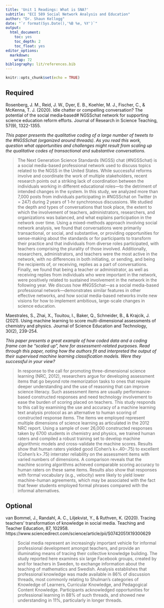 ```yaml
---
title: 'Unit 1 Readings: What is SNA?'
subtitle: "ECI 589 Social Network Analysis and Education"
author: "Dr. Shaun Kellogg"
date: "`r format(Sys.Date(),'%B %e, %Y')`"
output:
  html_document:
    toc: yes
    toc_depth: 2
    toc_float: yes
editor_options:
  markdown:
    wrap: 72
bibliography: lit/references.bib
---
```


```r
knitr::opts_chunk$set(echo = TRUE)
```

## Required

Rosenberg, J. M., Reid, J. W., Dyer, E. B., Koehler, M. J., Fischer, C., & McKenna, T. J. (2020). Idle chatter or compelling conversation? The potential of the social media‐based# NGSSchat network for supporting science education reform efforts. Journal of Research in Science Teaching, 57(9), 1322-1355.

*This paper presents the qualitative coding of a large number of tweets to the #NGSSchat (organized around threads). As you read this work, question what opportunities and challenges might result from scaling up the qualitative codes of transactional and substantive conversations.*

> The Next Generation Science Standards (NGSS) chat (#NGSSchat) is a social media-based professional network used to discuss topics related to the NGSS in the United States. While successful reforms involve and coordinate the work of multiple stakeholders, recent research points out a striking lack of coordination between the individuals working in different educational roles—to the detriment of intended changes in the system. In this study, we analyzed more than 7,000 posts from individuals participating in #NGSSchat on Twitter (n = 247) during 2 years of 1-hr synchronous discussions. We studied the depth and types of conversations that took place, the extent to which the involvement of teachers, administrators, researchers, and organizations was balanced, and what explains participation in the network over time. Using a mixed-methods approach involving social network analysis, we found that conversations were primarily transactional, or social, and substantive, or providing opportunities for sense-making about the standards or for participants to transform their practice and that individuals from diverse roles participated, with teachers comprising the plurality of those involved. Additionally, researchers, administrators, and teachers were the most active in the network, with no differences in both initiating, or sending, and being the recipients of, or receiving, replies as a part of conversations. Finally, we found that being a teacher or administrator, as well as receiving replies from individuals who were important in the network, were positively related to sustained involvement in the network in the following year. We discuss how #NGSSchat—as a social media-based professional network—demonstrates similar features in other effective networks, and how social media-based networks invite new visions for how to implement ambitious, large-scale changes in science education.

Maestrales, S., Zhai, X., Touitou, I., Baker, Q., Schneider, B., & Krajcik, J. (2021). Using machine learning to score multi-dimensional assessments of chemistry and physics. Journal of Science Education and Technology, 30(2), 239-254.

*This paper presents a great example of how coded data and a coding frame can be "scaled up", here for assessment-related purposes. Read through this paper, noting how the authors fit and interpreted the output of their supervised machine learning classification models. Were they successful in your view?*

> In response to the call for promoting three-dimensional science learning (NRC, 2012), researchers argue for developing assessment items that go beyond rote memorization tasks to ones that require deeper understanding and the use of reasoning that can improve science literacy. Such assessment items are usually performance-based constructed responses and need technology involvement to ease the burden of scoring placed on teachers. This study responds to this call by examining the use and accuracy of a machine learning text analysis protocol as an alternative to human scoring of constructed response items. The items we employed represent multiple dimensions of science learning as articulated in the 2012 NRC report. Using a sample of over 26,000 constructed responses taken by 6700 students in chemistry and physics, we trained human raters and compiled a robust training set to develop machine algorithmic models and cross-validate the machine scores. Results show that human raters yielded good (Cohen’s k=.40–.75) to excellent (Cohen’s k>.75) interrater reliability on the assessment items with varied numbers of dimensions. A comparison reveals that the machine scoring algorithms achieved comparable scoring accuracy to human raters on these same items. Results also show that responses with formal vocabulary (e.g., velocity) were likely to yield lower machine-human agreements, which may be associated with the fact that fewer students employed formal phrases compared with the informal alternatives.

## Optional

van Bommel, J., Randahl, A. C., Liljekvist, Y., & Ruthven, K. (2020). Tracing teachers’ transformation of knowledge in social media. Teaching and Teacher Education, 87, 102958. https://www.sciencedirect.com/science/article/pii/S0742051X19300629

> Social media represent an increasingly important vehicle for informal professional development amongst teachers, and provide an illuminating means of tracing their collective knowledge building. The study reported here examines six large Facebook groups, created by and for teachers in Sweden, to exchange information about the teaching of mathematics and Swedish. Analysis establishes that professional knowledge was made available in 86% of discussion threads, most commonly relating to Shulman’s categories of Knowledge of Learners, Curricular Knowledge, and Pedagogical Content Knowledge. Participants acknowledged opportunities for professional learning in 88% of such threads, and showed new understanding in 11%, particularly in longer threads.

